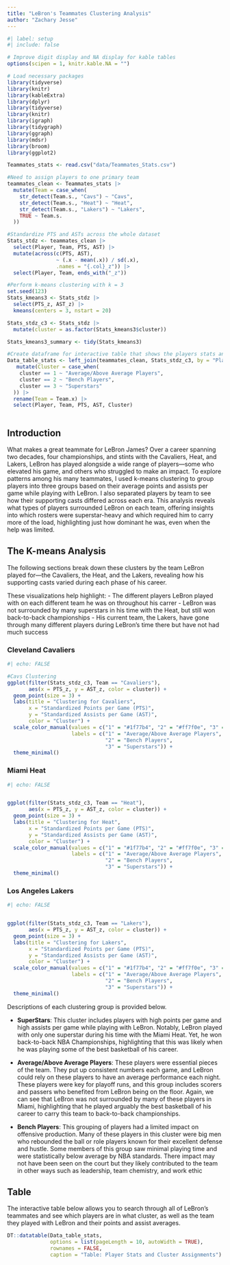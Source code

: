```yaml
---
title: "LeBron's Teammates Clustering Analysis"
author: "Zachary Jesse"
---
```


```r
#| label: setup
#| include: false

# Improve digit display and NA display for kable tables
options(scipen = 1, knitr.kable.NA = "")

# Load necessary packages
library(tidyverse)
library(knitr)
library(kableExtra)
library(dplyr)
library(tidyverse)
library(knitr)
library(igraph)
library(tidygraph)
library(ggraph)
library(mdsr)
library(broom)
library(ggplot2)

```

```r
Teammates_stats <- read.csv("data/Teammates_Stats.csv")


```


```r

#Need to assign players to one primary team
teammates_clean <- Teammates_stats |>
  mutate(Team = case_when(
    str_detect(Team.s., "Cavs") ~ "Cavs",
    str_detect(Team.s., "Heat") ~ "Heat",
    str_detect(Team.s., "Lakers") ~ "Lakers",
    TRUE ~ Team.s.
  ))

#Standardize PTS and ASTs across the whole dataset
Stats_stdz <- teammates_clean |>
  select(Player, Team, PTS, AST) |>
  mutate(across(c(PTS, AST), 
                ~ (.x - mean(.x)) / sd(.x),
                .names = "{.col}_z")) |>
  select(Player, Team, ends_with("_z"))
```


```r
#Perform k-means clustering with k = 3
set.seed(123)
Stats_kmeans3 <- Stats_stdz |> 
  select(PTS_z, AST_z) |>
  kmeans(centers = 3, nstart = 20)

Stats_stdz_c3 <- Stats_stdz |>
  mutate(cluster = as.factor(Stats_kmeans3$cluster))

Stats_kmeans3_summary <- tidy(Stats_kmeans3)
```

```r
#Create dataframe for interactive table that shows the players stats and cluster assignment
Data_table_stats <- left_join(teammates_clean, Stats_stdz_c3, by = "Player") |>
   mutate(Cluster = case_when(
    cluster == 1 ~ "Average/Above Average Players",
    cluster == 2 ~ "Bench Players",
    cluster == 3 ~ "Superstars"
  )) |>
  rename(Team = Team.x) |>
  select(Player, Team, PTS, AST, Cluster)
  


```

## Introduction

What makes a great teammate for LeBron James? Over a career spanning two decades, four championships, and stints with the Cavaliers, Heat, and Lakers, LeBron has played alongside a wide range of players—some who elevated his game, and others who struggled to make an impact. To explore patterns among his many teammates, I used k-means clustering to group players into three groups based on their average points and assists per game while playing with LeBron. I also separated players by team to see how their supporting casts differed across each era. This analysis reveals what types of players surrounded LeBron on each team, offering insights into which rosters were superstar-heavy and which required him to carry more of the load, highlighting just how dominant he was, even when the help was limited.




## The K-means Analysis

The following sections break down these clusters by the team LeBron played for—the Cavaliers, the Heat, and the Lakers, revealing how his supporting casts varied during each phase of his career.

These visualizations help highlight:
- The different players LeBron played with on each different team he was on throughout his carrer
- LeBron was not surrounded by many superstars in his time with the Heat, but still won back-to-back championships
- His current team, the Lakers, have gone through many different players during LeBron's time there but have not had much success

::: {.panel-tabset}

### Cleveland Cavaliers

```r
#| echo: FALSE 

#Cavs Clustering
ggplot(filter(Stats_stdz_c3, Team == "Cavaliers"), 
       aes(x = PTS_z, y = AST_z, color = cluster)) +
  geom_point(size = 3) +
  labs(title = "Clustering for Cavaliers",
       x = "Standardized Points per Game (PTS)",
       y = "Standardized Assists per Game (AST)",
       color = "Cluster") +
  scale_color_manual(values = c("1" = "#1f77b4", "2" = "#ff7f0e", "3" = "#2ca02c"),
                     labels = c("1" = "Average/Above Average Players",
                                "2" = "Bench Players",
                                "3" = "Superstars")) +
  theme_minimal()
```


### Miami Heat

```r
#| echo: FALSE 


ggplot(filter(Stats_stdz_c3, Team == "Heat"), 
       aes(x = PTS_z, y = AST_z, color = cluster)) +
  geom_point(size = 3) +
  labs(title = "Clustering for Heat",
       x = "Standardized Points per Game (PTS)",
       y = "Standardized Assists per Game (AST)",
       color = "Cluster") +
  scale_color_manual(values = c("1" = "#1f77b4", "2" = "#ff7f0e", "3" = "#2ca02c"),
                     labels = c("1" = "Average/Above Average Players",
                                "2" = "Bench Players",
                                "3" = "Superstars")) +
  theme_minimal()
```


### Los Angeles Lakers

```r
#| echo: FALSE 


ggplot(filter(Stats_stdz_c3, Team == "Lakers"), 
       aes(x = PTS_z, y = AST_z, color = cluster)) +
  geom_point(size = 3) +
  labs(title = "Clustering for Lakers",
       x = "Standardized Points per Game (PTS)",
       y = "Standardized Assists per Game (AST)",
       color = "Cluster") +
  scale_color_manual(values = c("1" = "#1f77b4", "2" = "#ff7f0e", "3" = "#2ca02c"),
                     labels = c("1" = "Average/Above Average Players",
                                "2" = "Bench Players",
                                "3" = "Superstars")) +
  theme_minimal()
```


:::



Descriptions of each clustering group is provided below.


- **SuperStars**: This cluster includes players with high points per game and high assists per game while playing with LeBron. Notably, LeBron played with only one superstar during his time with the Miami Heat. Yet, he won back-to-back NBA Championships, highlighting that this was likely when he was playing some of the best basketball of his career.


- **Average/Above Average Players**: These players were essential pieces of the team. They put up consistent numbers each game, and LeBron could rely on these players to have an average performance each night. These players were key for playoff runs, and this group includes scorers and passers who benefited from LeBron being on the floor. Again, we can see that LeBron was not surrounded by many of these players in Miami, highlighting that he played arguably the best basketball of his career to carry this team to back-to-back championships.


- **Bench Players**: This grouping of players had a limited impact on offensive production. Many of these players in this cluster were big men who rebounded the ball or role players known for their excellent defense and hustle. Some members of this group saw minimal playing time and were statistically below average by NBA standards. There impact may not have been seen on the court but they likely contributed to the team in other ways such as leadership, team chemistry, and work ethic



## Table

The interactive table below allows you to search through all of LeBron's teammates and see which players are in what cluster, as well as the team they played with LeBron and their points and assist averages.




```r
DT::datatable(Data_table_stats,
              options = list(pageLength = 10, autoWidth = TRUE),
              rownames = FALSE,
              caption = "Table: Player Stats and Cluster Assignments")


```





